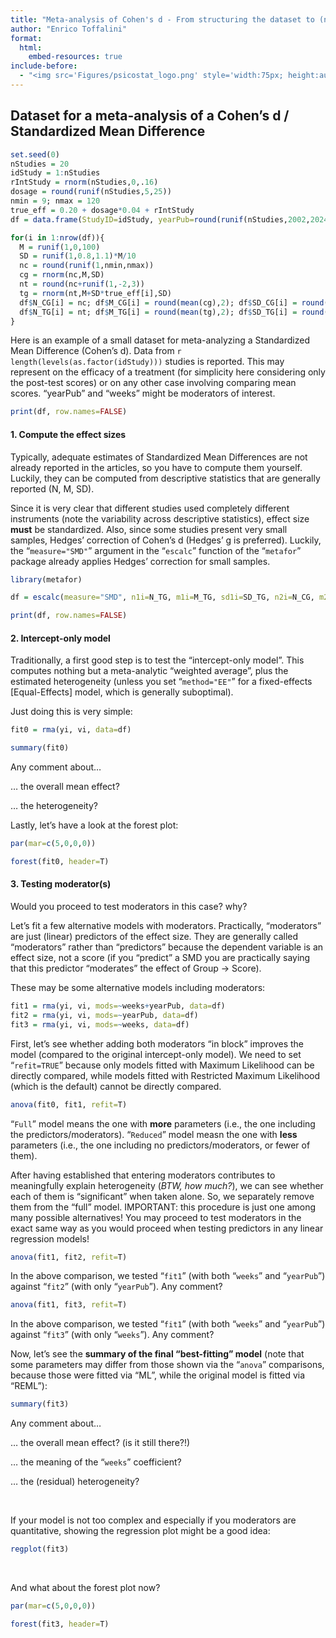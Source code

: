 ```yaml
---
title: "Meta-analysis of Cohen's d - From structuring the dataset to (not actually so) basic analyses"
author: "Enrico Toffalini"
format: 
  html:
    embed-resources: true
include-before:
  - "<img src='Figures/psicostat_logo.png' style='width:75px; height:auto; display:block;margin:0 auto 20px;' alt='Logo'>"
---
```


## Dataset for a meta-analysis of a Cohen's d / Standardized Mean Difference

```r
set.seed(0)
nStudies = 20
idStudy = 1:nStudies
rIntStudy = rnorm(nStudies,0,.16)
dosage = round(runif(nStudies,5,25))
nmin = 9; nmax = 120
true_eff = 0.20 + dosage*0.04 + rIntStudy
df = data.frame(StudyID=idStudy, yearPub=round(runif(nStudies,2002,2024)), N_TG=NA, M_TG=NA, SD_TG=NA, N_CG=NA, M_CG=NA, SD_CG=NA,weeks=dosage)

for(i in 1:nrow(df)){
  M = runif(1,0,100)
  SD = runif(1,0.8,1.1)*M/10
  nc = round(runif(1,nmin,nmax))
  cg = rnorm(nc,M,SD)
  nt = round(nc+runif(1,-2,3))
  tg = rnorm(nt,M+SD*true_eff[i],SD)
  df$N_CG[i] = nc; df$M_CG[i] = round(mean(cg),2); df$SD_CG[i] = round(sd(cg),2)
  df$N_TG[i] = nt; df$M_TG[i] = round(mean(tg),2); df$SD_TG[i] = round(sd(tg),2)
}
```

Here is an example of a small dataset for meta-analyzing a Standardized Mean Difference (Cohen's d). Data from `r length(levels(as.factor(idStudy)))` studies is reported. This may represent on the efficacy of a treatment (for simplicity here considering only the post-test scores) or on any other case involving comparing mean scores. "yearPub" and "weeks" might be moderators of interest.

```r
print(df, row.names=FALSE)
```

#### 1. Compute the effect sizes 

Typically, adequate estimates of Standardized Mean Differences are not already reported in the articles, so you have to compute them yourself. Luckily, they can be computed from descriptive statistics that are generally reported (N, M, SD).

Since it is very clear that different studies used completely different instruments (note the variability across descriptive statistics), effect size **must** be standardized. Also, since some studies present very small samples, Hedges' correction of Cohen's d (Hedges' g is preferred). Luckily, the "`measure="SMD"`" argument in the "`escalc`" function of the "`metafor`" package already applies Hedges' correction for small samples.

```r
library(metafor)

df = escalc(measure="SMD", n1i=N_TG, m1i=M_TG, sd1i=SD_TG, n2i=N_CG, m2i=M_CG, sd2i=SD_CG, data=df)
```

```r
print(df, row.names=FALSE)
```

#### 2. Intercept-only model 

Traditionally, a first good step is to test the "intercept-only model". This computes nothing but a meta-analytic "weighted average", plus the estimated heterogeneity (unless you set "`method="EE"`" for a fixed-effects [Equal-Effects] model, which is generally suboptimal).

Just doing this is very simple:

```r
fit0 = rma(yi, vi, data=df)

summary(fit0)
```

Any comment about...

... the overall mean effect?

... the heterogeneity? 

Lastly, let's have a look at the forest plot:

```r
par(mar=c(5,0,0,0))

forest(fit0, header=T)
```


#### 3. Testing moderator(s)

Would you proceed to test moderators in this case? why?

Let's fit a few alternative models with moderators. Practically, "moderators" are just (linear) predictors of the effect size. They are generally called "moderators" rather than "predictors" because the dependent variable is an effect size, not a score (if you "predict" a SMD you are practically saying that this predictor "moderates" the effect of Group -> Score).

These may be some alternative models including moderators:

```r
fit1 = rma(yi, vi, mods=~weeks+yearPub, data=df)
fit2 = rma(yi, vi, mods=~yearPub, data=df)
fit3 = rma(yi, vi, mods=~weeks, data=df)
```

First, let's see whether adding both moderators "in block" improves the model (compared to the original intercept-only model). We need to set "`refit=TRUE`" because only models fitted with Maximum Likelihood can be directly compared, while models fitted with Restricted Maximum Likelihood (which is the default) cannot be directly compared.

```r
anova(fit0, fit1, refit=T)
```

"`Full`" model means the one with **more** parameters (i.e., the one including the predictors/moderators). "`Reduced`" model measn the one with **less** parameters (i.e., the one including no predictors/moderators, or fewer of them).

After having established that entering moderators contributes to meaningfully explain heterogeneity (*BTW, how much?*), we can see whether each of them is "significant" when taken alone. So, we separately remove them from the "full" model. IMPORTANT: this procedure is just one among many possible alternatives! You may proceed to test moderators in the exact same way as you would proceed when testing predictors in any linear regression models! 

```r
anova(fit1, fit2, refit=T)
```

In the above comparison, we tested "`fit1`" (with both "`weeks`" and "`yearPub`") against "`fit2`" (with only "`yearPub`"). Any comment?

```r
anova(fit1, fit3, refit=T)
```

In the above comparison, we tested "`fit1`" (with both "`weeks`" and "`yearPub`") against "`fit3`" (with only "`weeks`"). Any comment?

Now, let's see the **summary of the final "best-fitting" model** (note that some parameters may differ from those shown via the "`anova`" comparisons, because those were fitted via "ML", while the original model is fitted via "REML"):

```r
summary(fit3)
```

Any comment about...

... the overall mean effect? (is it still there?!)

... the meaning of the "`weeks`" coefficient?

... the (residual) heterogeneity? 

\

If your model is not too complex and especially if you moderators are quantitative, showing the regression plot might be a good idea:

```r
regplot(fit3)
```

\

And what about the forest plot now?

```r
par(mar=c(5,0,0,0))

forest(fit3, header=T)
```



